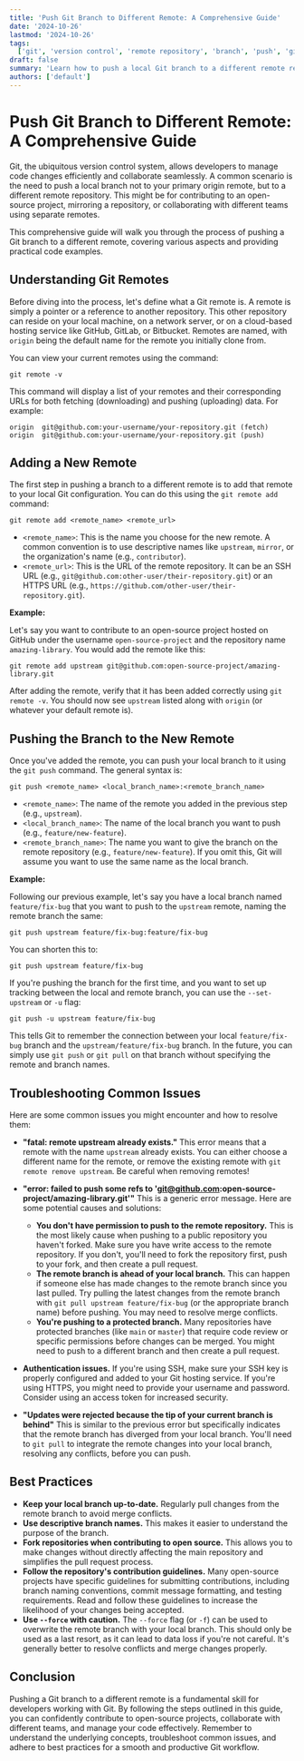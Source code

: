 ```yaml
---
title: 'Push Git Branch to Different Remote: A Comprehensive Guide'
date: '2024-10-26'
lastmod: '2024-10-26'
tags:
  ['git', 'version control', 'remote repository', 'branch', 'push', 'github', 'gitlab', 'bitbucket']
draft: false
summary: 'Learn how to push a local Git branch to a different remote repository. This guide covers adding remotes, pushing branches, and troubleshooting common issues with detailed code examples.'
authors: ['default']
---
```


# Push Git Branch to Different Remote: A Comprehensive Guide

Git, the ubiquitous version control system, allows developers to manage code changes efficiently and collaborate seamlessly. A common scenario is the need to push a local branch not to your primary origin remote, but to a different remote repository. This might be for contributing to an open-source project, mirroring a repository, or collaborating with different teams using separate remotes.

This comprehensive guide will walk you through the process of pushing a Git branch to a different remote, covering various aspects and providing practical code examples.

## Understanding Git Remotes

Before diving into the process, let's define what a Git remote is. A remote is simply a pointer or a reference to another repository. This other repository can reside on your local machine, on a network server, or on a cloud-based hosting service like GitHub, GitLab, or Bitbucket. Remotes are named, with `origin` being the default name for the remote you initially clone from.

You can view your current remotes using the command:

```plaintext
git remote -v
```

This command will display a list of your remotes and their corresponding URLs for both fetching (downloading) and pushing (uploading) data. For example:

```
origin  git@github.com:your-username/your-repository.git (fetch)
origin  git@github.com:your-username/your-repository.git (push)
```

## Adding a New Remote

The first step in pushing a branch to a different remote is to add that remote to your local Git configuration. You can do this using the `git remote add` command:

```plaintext
git remote add <remote_name> <remote_url>
```

- `<remote_name>`: This is the name you choose for the new remote. A common convention is to use descriptive names like `upstream`, `mirror`, or the organization's name (e.g., `contributor`).
- `<remote_url>`: This is the URL of the remote repository. It can be an SSH URL (e.g., `git@github.com:other-user/their-repository.git`) or an HTTPS URL (e.g., `https://github.com/other-user/their-repository.git`).

**Example:**

Let's say you want to contribute to an open-source project hosted on GitHub under the username `open-source-project` and the repository name `amazing-library`. You would add the remote like this:

```plaintext
git remote add upstream git@github.com:open-source-project/amazing-library.git
```

After adding the remote, verify that it has been added correctly using `git remote -v`. You should now see `upstream` listed along with `origin` (or whatever your default remote is).

## Pushing the Branch to the New Remote

Once you've added the remote, you can push your local branch to it using the `git push` command. The general syntax is:

```plaintext
git push <remote_name> <local_branch_name>:<remote_branch_name>
```

- `<remote_name>`: The name of the remote you added in the previous step (e.g., `upstream`).
- `<local_branch_name>`: The name of the local branch you want to push (e.g., `feature/new-feature`).
- `<remote_branch_name>`: The name you want to give the branch on the remote repository (e.g., `feature/new-feature`). If you omit this, Git will assume you want to use the same name as the local branch.

**Example:**

Following our previous example, let's say you have a local branch named `feature/fix-bug` that you want to push to the `upstream` remote, naming the remote branch the same:

```plaintext
git push upstream feature/fix-bug:feature/fix-bug
```

You can shorten this to:

```plaintext
git push upstream feature/fix-bug
```

If you're pushing the branch for the first time, and you want to set up tracking between the local and remote branch, you can use the `--set-upstream` or `-u` flag:

```plaintext
git push -u upstream feature/fix-bug
```

This tells Git to remember the connection between your local `feature/fix-bug` branch and the `upstream/feature/fix-bug` branch. In the future, you can simply use `git push` or `git pull` on that branch without specifying the remote and branch names.

## Troubleshooting Common Issues

Here are some common issues you might encounter and how to resolve them:

- **"fatal: remote upstream already exists."** This error means that a remote with the name `upstream` already exists. You can either choose a different name for the remote, or remove the existing remote with `git remote remove upstream`. Be careful when removing remotes!

- **"error: failed to push some refs to 'git@github.com:open-source-project/amazing-library.git'"** This is a generic error message. Here are some potential causes and solutions:

  - **You don't have permission to push to the remote repository.** This is the most likely cause when pushing to a public repository you haven't forked. Make sure you have write access to the remote repository. If you don't, you'll need to fork the repository first, push to your fork, and then create a pull request.
  - **The remote branch is ahead of your local branch.** This can happen if someone else has made changes to the remote branch since you last pulled. Try pulling the latest changes from the remote branch with `git pull upstream feature/fix-bug` (or the appropriate branch name) before pushing. You may need to resolve merge conflicts.
  - **You're pushing to a protected branch.** Many repositories have protected branches (like `main` or `master`) that require code review or specific permissions before changes can be merged. You might need to push to a different branch and then create a pull request.

- **Authentication issues.** If you're using SSH, make sure your SSH key is properly configured and added to your Git hosting service. If you're using HTTPS, you might need to provide your username and password. Consider using an access token for increased security.

- **"Updates were rejected because the tip of your current branch is behind"** This is similar to the previous error but specifically indicates that the remote branch has diverged from your local branch. You'll need to `git pull` to integrate the remote changes into your local branch, resolving any conflicts, before you can push.

## Best Practices

- **Keep your local branch up-to-date.** Regularly pull changes from the remote branch to avoid merge conflicts.
- **Use descriptive branch names.** This makes it easier to understand the purpose of the branch.
- **Fork repositories when contributing to open source.** This allows you to make changes without directly affecting the main repository and simplifies the pull request process.
- **Follow the repository's contribution guidelines.** Many open-source projects have specific guidelines for submitting contributions, including branch naming conventions, commit message formatting, and testing requirements. Read and follow these guidelines to increase the likelihood of your changes being accepted.
- **Use `--force` with caution.** The `--force` flag (or `-f`) can be used to overwrite the remote branch with your local branch. This should only be used as a last resort, as it can lead to data loss if you're not careful. It's generally better to resolve conflicts and merge changes properly.

## Conclusion

Pushing a Git branch to a different remote is a fundamental skill for developers working with Git. By following the steps outlined in this guide, you can confidently contribute to open-source projects, collaborate with different teams, and manage your code effectively. Remember to understand the underlying concepts, troubleshoot common issues, and adhere to best practices for a smooth and productive Git workflow.
